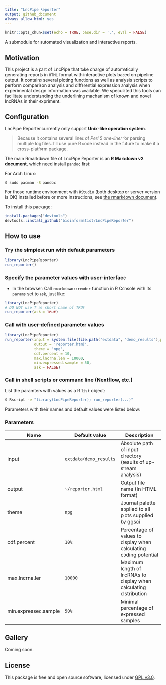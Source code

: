 ```yaml
---
title: "LncPipe Reporter"
output: github_document
always_allow_html: yes
---
```


```r
knitr::opts_chunk$set(echo = TRUE, base.dir = '.', eval = FALSE)
```

A submodule for automated visualization and interactive reports.

## Motivation

This project is a part of LncPipe that take charge of automatically generating reports in `HTML` format with interactive plots based on pipeline output. It contains several ploting functions as well as analysis scripts to perform comparison analysis and differential expression analysis when experimental design information was available. We speculated this tools can facilitate understanding the underlining machanism of known and novel lncRNAs in their expriment.

## Configuration

LncPipe Reporter currently only support **Unix-like operation system**.

> Because it contains several lines of *Perl 5 one-liner* for parsing multiple log files.
I'll use pure R code instead in the future to make it a cross-platform package.

The main Rmarkdown file of LncPipe Reporter is an **R Markdown v2 document**, which need install `pandoc` first:

For Arch Linux:

```bash
$ sudo pacman -S pandoc
```

For those runtime environment with `RStudio` (both desktop or server version is OK) installed before or more instructions, see [the rmarkdown document](https://github.com/rstudio/rmarkdown/blob/master/PANDOC.md).

To install this package:
```r
install.packages("devtools")
devtools::install_github("bioinformatist/LncPipeReporter")
```

## How to use

### Try the simplest run with default parameters

```r
library(LncPipeReporter)
run_reporter()
```

### Specify the parameter values with user-interface

- In the browser: Call `rmarkdown::render` function in R Console with its `params` set to `ask`, just like:

```r
library(LncPipeReporter)
# DO NOT use T as short name of TRUE
run_reporter(ask = TRUE)
```

### Call with user-defined parameter values

```r
library(LncPipeReporter)
run_reporter(input = system.file(file.path("extdata", "demo_results"),package = "LncPipeReporter"),
             output = 'reporter.html',
             theme = 'npg',
             cdf.percent = 10,
             max.lncrna.len = 10000,
             min.expressed.sample = 50,
             ask = FALSE)
```

### Call in shell scripts or command line (Nextflow, etc.)

List the paramters with values as a R `list` object:

```bash
$ Rscript -e "library(LncPipeReporter); run_reporter(...)"
```

Parameters with their names and default values were listed below:

### Parameters

| Name | Default value | Description |
|-----------|--------------|-------------|
| input | `extdata/demo_results` | Absolute path of input directory (results of up-stream analysis) |
| output | `~/reporter.html` | Output file name (In HTML format) |
| theme | `npg` | Journal palette applied to all plots supplied by [ggsci](https://cran.r-project.org/web/packages/ggsci/vignettes/ggsci.html#discrete-color-palettes) |
| cdf.percent | `10%` | Percentage of values to display when calculating coding potential |
| max.lncrna.len | `10000` | Maximum length of lncRNAs to display when calculating distribution |
| min.expressed.sample | `50%` | Minimal percentage of expressed samples |

## Gallery

Coming soon.

## License

This package is free and open source software, licensed under [GPL v3.0](https://github.com/bioinformatist/multiIP/blob/master/LICENSE).
